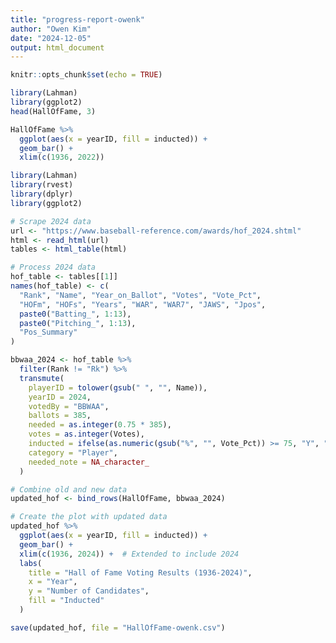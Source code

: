 ```yaml
---
title: "progress-report-owenk"
author: "Owen Kim"
date: "2024-12-05"
output: html_document
---
```


```r
knitr::opts_chunk$set(echo = TRUE)
```

```r
library(Lahman)
library(ggplot2)
head(HallOfFame, 3)

HallOfFame %>% 
  ggplot(aes(x = yearID, fill = inducted)) +
  geom_bar() +
  xlim(c(1936, 2022))
```

```r
library(Lahman)
library(rvest)
library(dplyr)
library(ggplot2)

# Scrape 2024 data
url <- "https://www.baseball-reference.com/awards/hof_2024.shtml"
html <- read_html(url)
tables <- html_table(html)

# Process 2024 data
hof_table <- tables[[1]]
names(hof_table) <- c(
  "Rank", "Name", "Year_on_Ballot", "Votes", "Vote_Pct", 
  "HOFm", "HOFs", "Years", "WAR", "WAR7", "JAWS", "Jpos",
  paste0("Batting_", 1:13),
  paste0("Pitching_", 1:13),
  "Pos_Summary"
)

bbwaa_2024 <- hof_table %>%
  filter(Rank != "Rk") %>%
  transmute(
    playerID = tolower(gsub(" ", "", Name)),
    yearID = 2024,
    votedBy = "BBWAA",
    ballots = 385,
    needed = as.integer(0.75 * 385),
    votes = as.integer(Votes),
    inducted = ifelse(as.numeric(gsub("%", "", Vote_Pct)) >= 75, "Y", "N"),
    category = "Player",
    needed_note = NA_character_
  )

# Combine old and new data
updated_hof <- bind_rows(HallOfFame, bbwaa_2024)

# Create the plot with updated data
updated_hof %>%
  ggplot(aes(x = yearID, fill = inducted)) +
  geom_bar() +
  xlim(c(1936, 2024)) +  # Extended to include 2024
  labs(
    title = "Hall of Fame Voting Results (1936-2024)",
    x = "Year",
    y = "Number of Candidates",
    fill = "Inducted"
  )

save(updated_hof, file = "HallOfFame-owenk.csv")
```